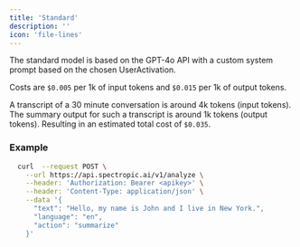```yaml
---
title: 'Standard'
description: ''
icon: 'file-lines'
---
```


The standard model is based on the GPT-4o API with a custom system prompt based on the chosen UserActivation.

Costs are `$0.005` per 1k of input tokens and `$0.015` per 1k of output tokens.

A transcript of a 30 minute conversation is around 4k tokens (input tokens). The summary output for such a transcript is around 1k tokens (output tokens). Resulting in an estimated total cost of `$0.035`.

### Example

```bash Request Example
  curl  --request POST \
    --url https://api.spectropic.ai/v1/analyze \
    --header: 'Authorization: Bearer <apikey>' \
    --header: 'Content-Type: application/json' \
    --data '{
      "text": "Hello, my name is John and I live in New York.",
      "language": "en",
      "action": "summarize"
    }'
```

